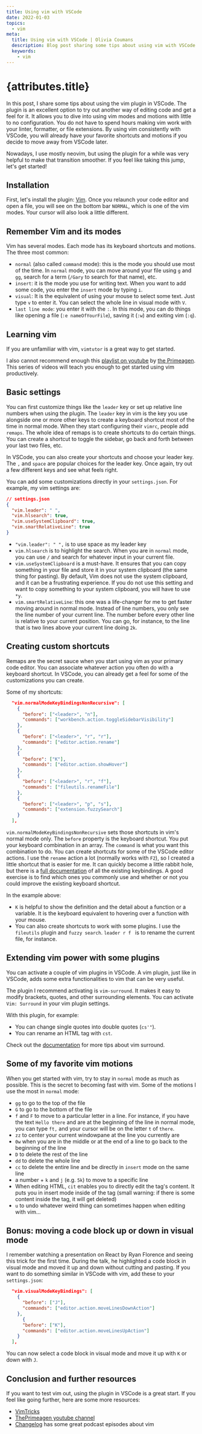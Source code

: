 ```yaml
---
title: Using vim with VSCode
date: 2022-01-03
topics:
  - vim
meta:
  title: Using vim with VSCode | Olivia Coumans
  description: Blog post sharing some tips about using vim with VSCode
  keywords:
    - vim
---
```



<BackLink />

<h1 className="heading-post">{attributes.title}</h1>

<DateTime date={attributes.date} />

In this post, I share some tips about using the vim plugin in VSCode. The plugin is an excellent option to try out another way of editing code and get a feel for it. It allows you to dive into using vim modes and motions with little to no configuration. You do not have to spend hours making vim work with your linter, formatter, or file extensions. By using vim consistently with VSCode, you will already have your favorite shortcuts and motions if you decide to move away from VSCode later.

Nowadays, I use mostly neovim, but using the plugin for a while was very helpful to make that transition smoother. If you feel like taking this jump, let's get started!

## Installation

First, let's install the plugin: [Vim](https://marketplace.visualstudio.com/items?itemName=vscodevim.vim). Once you relaunch your code editor and open a file, you will see on the bottom bar `NORMAL`, which is one of the vim modes. Your cursor will also look a little different.

## Remember Vim and its modes

Vim has several modes. Each mode has its keyboard shortcuts and motions. The three most common:

- `normal` (also called `command` mode): this is the mode you should use most of the time. In `normal` mode, you can move around your file using `g` and `gg`, search for a term (`/Gary` to search for that name), etc.
- `insert`: it is the mode you use for writing text. When you want to add some code, you enter the `insert` mode by typing `i`.
- `visual`: It is the equivalent of using your mouse to select some text. Just type `v` to enter it. You can select the whole line in visual mode with `V`.
- `last line mode`: you enter it with the `:`. In this mode, you can do things like opening a file (`:e nameOfYourFile`), saving it (`:w`) and exiting vim (`:q`).

## Learning vim

If you are unfamiliar with vim, `vimtutor` is a great way to get started.

I also cannot recommend enough this [playlist on youtube](https://www.youtube.com/playlist?list=PLm323Lc7iSW_wuxqmKx_xxNtJC_hJbQ7R) by [the Primeagen](https://twitter.com/ThePrimeagen). This series of videos will teach you enough to get started using vim productively.

## Basic settings

You can first customize things like the `leader` key or set up relative line numbers when using the plugin. The `leader` key in vim is the key you use alongside one or more other keys to create a keyboard shortcut most of the time in normal mode. When they start configuring their `vimrc`, people add `remaps`. The whole idea of remaps is to create shortcuts to do certain things. You can create a shortcut to toggle the sidebar, go back and forth between your last two files, etc.

In VSCode, you can also create your shortcuts and choose your leader key. The `,` and `space` are popular choices for the leader key. Once again, try out a few different keys and see what feels right.

You can add some customizations directly in your `settings.json`. For example, my vim settings are:

```json
// settings.json
{
  "vim.leader": " ",
  "vim.hlsearch": true,
  "vim.useSystemClipboard": true,
  "vim.smartRelativeLine": true
}
```

- `"vim.leader": " ",` is to use space as my leader key
- `vim.hlsearch` is to highlight the search. When you are in `normal` mode, you can use `/` and search for whatever input in your current file.
- `vim.useSystemClipboard` is a must-have. It ensures that you can copy something in your file and store it in your system clipboard (the same thing for pasting). By default, Vim does not use the system clipboard, and it can be a frustrating experience. If you do not use this setting and want to copy something to your system clipboard, you will have to use `*y`.
- `vim.smartRelativeLine`: this one was a life-changer for me to get faster moving around in normal mode. Instead of line numbers, you only see the line number of your current line. The number before every other line is relative to your current position. You can go, for instance, to the line that is two lines above your current line doing `2k`.

## Creating custom shortcuts

Remaps are the secret sauce when you start using vim as your primary code editor. You can associate whatever action you often do with a keyboard shortcut. In VSCode, you can already get a feel for some of the customizations you can create.

Some of my shortcuts:

```json
  "vim.normalModeKeyBindingsNonRecursive": [
    {
      "before": ["<leader>", "n"],
      "commands": ["workbench.action.toggleSidebarVisibility"]
    },
    {
      "before": ["<leader>", "r", "r"],
      "commands": ["editor.action.rename"]
    },
    {
      "before": ["K"],
      "commands": ["editor.action.showHover"]
    },
    {
      "before": ["<leader>", "r", "f"],
      "commands": ["fileutils.renameFile"]
    },
    {
      "before": ["<leader>", "p", "s"],
      "commands": ["extension.fuzzySearch"]
    }
  ],
```

`vim.normalModeKeyBindingsNonRecursive` sets those shortcuts in vim's normal mode only. The `before` property is the keyboard shortcut. You put your keyboard combination in an array. The `command` is what you want this combination to do. You can create shortcuts for some of the VSCode editor actions. I use the `rename` action a lot (normally works with `F2`), so I created a little shortcut that is easier for me. It can quickly become a little rabbit hole, but there is a [full documentation](https://code.visualstudio.com/docs/getstarted/keybindings) of all the existing keybindings. A good exercise is to find which ones you commonly use and whether or not you could improve the existing keyboard shortcut.

In the example above:

- `K` is helpful to show the definition and the detail about a function or a variable. It is the keyboard equivalent to hovering over a function with your mouse.
- You can also create shortcuts to work with some plugins. I use the `fileutils` plugin and `fuzzy search`. `leader r f ` is to rename the current file, for instance.

## Extending vim power with some plugins

You can activate a couple of vim plugins in VSCode. A vim plugin, just like in VSCode, adds some extra functionalities to vim that can be very useful.

The plugin I recommend activating is `vim-surround`. It makes it easy to modify brackets, quotes, and other surrounding elements. You can activate `Vim: Surround` in your vim plugin settings.

With this plugin, for example:

- You can change single quotes into double quotes (`cs'"`).
- You can rename an HTML tag with `cst`.

Check out the [documentation](https://github.com/tpope/vim-surround) for more tips about vim surround.

## Some of my favorite vim motions

When you get started with vim, try to stay in `normal` mode as much as possible. This is the secret to becoming fast with vim. Some of the motions I use the most in `normal` mode:

- `gg` to go to the top of the file
- `G` to go to the bottom of the file
- `f` and `F` to move to a particular letter in a line. For instance, if you have the text `Hello there` and are at the beginning of the line in normal mode, you can type `ft,` and your cursor will be on the letter `t` of `there`.
- `zz` to center your current windowpane at the line you currently are
- `0w` when you are in the middle or at the end of a line to go back to the beginning of the line
- `D` to delete the rest of the line
- `dd` to delete the whole line
- `cc` to delete the entire line and be directly in `insert` mode on the same line
- a number + `k` and `j` (e.g. `5k`) to move to a specific line
- When editing HTML, `cit` enables you to directly edit the tag's content. It puts you in insert mode inside of the tag (small warning: if there is some content inside the tag, it will get deleted)
- `u` to undo whatever weird thing can sometimes happen when editing with vim...

## Bonus: moving a code block up or down in visual mode

I remember watching a presentation on React by Ryan Florence and seeing this trick for the first time. During the talk, he highlighted a code block in visual mode and moved it up and down without cutting and pasting. If you want to do something similar in VSCode with vim, add these to your `settings.json`:

```json
  "vim.visualModeKeyBindings": [
    {
      "before": ["J"],
      "commands": ["editor.action.moveLinesDownAction"]
    },
	  {
      "before": ["K"],
      "commands": ["editor.action.moveLinesUpAction"]
    }
  ],
```

You can now select a code block in visual mode and move it up with `K` or down with `J`.

## Conclusion and further resources

If you want to test vim out, using the plugin in VSCode is a great start. If you feel like going further, here are some more resources:

- [VimTricks](https://vimtricks.com/)
- [ThePrimeagen youtube channel](https://www.youtube.com/c/ThePrimeagen)
- [Changelog](https://changelog.com/podcast) has some great podcast episodes about vim
